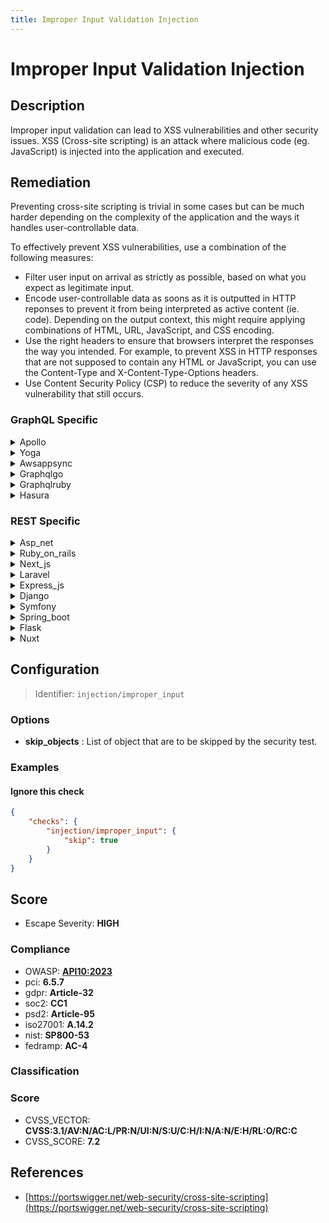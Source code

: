 ```yaml
---
title: Improper Input Validation Injection
---
```


# Improper Input Validation Injection

## Description

Improper input validation can lead to XSS vulnerabilities and other security issues.
XSS (Cross-site scripting) is an attack where malicious code (eg. JavaScript) is injected into the application and executed.


## Remediation

Preventing cross-site scripting is trivial in some cases but can be much harder depending on the complexity of the application and the ways it handles user-controllable data.

To effectively prevent XSS vulnerabilities, use a combination of the following measures:

- Filter user input on arrival as strictly as possible, based on what you expect as legitimate input.
- Encode user-controllable data as soons as it is outputted in HTTP reponses to prevent it from being interpreted as active content (ie. code). Depending on the output context, this might require applying combinations of HTML, URL, JavaScript, and CSS encoding.
- Use the right headers to ensure that browsers interpret the responses the way you intended. For example, to prevent XSS in HTTP responses that are not supposed to contain any HTML or JavaScript, you can use the Content-Type and X-Content-Type-Options headers.
- Use Content Security Policy (CSP) to reduce the severity of any XSS vulnerability that still occurs.



### GraphQL Specific

<details>
    <summary>Apollo</summary>

To mitigate the risk of injection vulnerabilities in the Apollo framework engine, ensure that all user-supplied input is properly validated and sanitized before processing. Utilize built-in security features such as parameterized queries or prepared statements to handle user input. Additionally, implement input validation checks to reject any suspicious or malformed data. Regularly update the Apollo framework to incorporate the latest security patches and follow best practices for secure coding.

</details>

<details>
    <summary>Yoga</summary>

To prevent improper input validation injection in the Yoga framework engine, ensure that all user-supplied input is validated, sanitized, and encoded before processing. Utilize built-in functions for input validation, employ whitelisting techniques to allow only permitted values, and leverage context-specific output encoding to mitigate injection risks. Additionally, consider implementing a Content Security Policy (CSP) to reduce the impact of any successful injection attacks.

</details>

<details>
    <summary>Awsappsync</summary>

To mitigate the risk of injection vulnerabilities in AWS AppSync, ensure that all user-supplied input is properly validated and sanitized. Use AWS AppSync's built-in VTL (Velocity Template Language) resolvers to parameterize inputs and avoid direct execution of raw input strings. Additionally, implement strict type checking and input validation within your GraphQL schema to further restrict the format and type of data accepted by your API endpoints.

</details>

<details>
    <summary>Graphqlgo</summary>

To mitigate the risk of injection attacks in a GraphQL Go framework, ensure that all user-supplied input is properly validated and sanitized. Use prepared statements with variable binding for all database queries to prevent injection. Additionally, employ a robust input validation library to enforce strong input types and patterns, and consider using GraphQL-specific validation tools to analyze and sanitize query structures. Regularly review and update your validation logic to cover new and evolving injection techniques.

</details>

<details>
    <summary>Graphqlruby</summary>

To mitigate the risk of injection attacks in a GraphQL Ruby framework, ensure that all user-supplied input is properly validated. Use the built-in mechanisms for parameterized queries and input object types to define what data is acceptable. Additionally, implement a strong type system and avoid directly interpolating variables into queries or resolvers. Regularly review and update your validation logic to cover new and emerging threats.

</details>

<details>
    <summary>Hasura</summary>

To prevent improper input validation and injection vulnerabilities in Hasura, ensure that all user inputs are strictly validated against a defined schema. Use Hasura's built-in input validation features to define types and constraints for all inputs. Additionally, leverage prepared statements and parameterized queries when writing custom GraphQL queries or SQL statements. Avoid using raw SQL or string concatenation with user inputs to construct queries. Regularly review and update security rules and permissions to restrict unauthorized access and operations.

</details>


### REST Specific

<details>
    <summary>Asp_net</summary>

In ASP.NET, prevent improper input validation and protect against XSS by encoding output using AntiXSS Library or built-in encoding methods, implementing Content Security Policy (CSP), and using HttpRequest.Unvalidated to access raw input when necessary. Additionally, utilize built-in ASP.NET features like ValidateRequest and model binding with validation annotations to automatically check for potentially dangerous inputs. Always sanitize user input before processing it.

</details>

<details>
    <summary>Ruby_on_rails</summary>

In Ruby on Rails, ensure proper input validation by using built-in mechanisms such as Active Record validations for models, and sanitize user input by employing the 'sanitize' helper method for views. Additionally, use the 'strong parameters' feature to whitelist allowed parameters in controllers. Always encode output when rendering to prevent XSS and avoid directly inserting user content into the DOM. For any direct SQL queries, use parameterized queries with '?' placeholders to separate SQL code from user input, thus preventing SQL injection.

</details>

<details>
    <summary>Next_js</summary>

In Next.js, ensure to sanitize user input by using libraries like DOMPurify to prevent XSS. For server-side rendering, escape dynamic content with built-in functions like `encodeURIComponent` for URLs or `React.createElement` to safely create DOM elements. Always validate and sanitize API input and output, and use Next.js' built-in API routes to handle server-side logic securely.

</details>

<details>
    <summary>Laravel</summary>

In Laravel, use the built-in validation features to ensure proper input validation. Define validation rules in your request classes or controllers using the 'validate' method. Additionally, leverage Eloquent's parameterized queries and the 'htmlspecialchars' function to prevent XSS by escaping output when rendering views.

</details>

<details>
    <summary>Express_js</summary>

In Express.js, ensure all user-supplied input is validated and sanitized using middleware like 'express-validator'. Employ context-specific output encoding when rendering responses to prevent XSS. For dynamic content, use templating engines that automatically encode output, and set appropriate response headers like 'Content-Security-Policy' to mitigate the risk of content injection attacks.

</details>

<details>
    <summary>Django</summary>

In Django, ensure proper input validation by using Django's form and model field validation. Utilize Django templates to automatically escape variables, and avoid using 'mark_safe' unless absolutely necessary. Employ Django's built-in decorators such as '@require_http_methods' to restrict access to views based on the request method. Regularly update Django to the latest version to benefit from security patches.

</details>

<details>
    <summary>Symfony</summary>

In Symfony, use the built-in form validation and escaping mechanisms to prevent XSS. Apply 'htmlspecialchars' or 'twig_escape' filters in Twig templates to encode output, and always validate and sanitize user inputs using Symfony's Form component and Validator constraints.

</details>

<details>
    <summary>Spring_boot</summary>

In Spring Boot, ensure that all user-supplied input is sanitized and validated. Use built-in security features such as @RequestParam, @PathVariable, and @Valid annotations to enforce input validation. Additionally, enable Spring Security's XSS protection and configure Content Security Policy headers to mitigate the risk of XSS attacks.

</details>

<details>
    <summary>Flask</summary>

In Flask, ensure that all user inputs are sanitized before processing. Utilize Flask-WTF or similar libraries to validate form inputs and escape all dynamic content rendered in templates with Jinja2's autoescape feature. Additionally, employ the 'flask-talisman' extension to set content security policies that prevent the execution of unauthorized scripts.

</details>

<details>
    <summary>Nuxt</summary>

In Nuxt.js, prevent XSS by escaping user input, using the built-in 'v-html' directive cautiously, and leveraging Content Security Policy (CSP). Always validate and sanitize user input on both client and server sides. For dynamic content, consider using libraries like 'dompurify' to sanitize HTML and avoid inline scripting.

</details>

## Configuration

> Identifier: `injection/improper_input`

### Options

- **skip_objects** : List of object that are to be skipped by the security test.




### Examples



#### Ignore this check

```json
{
    "checks": {
        "injection/improper_input": {
            "skip": true
        }
    }
}
```




## Score

- Escape Severity: **<span className="high-severity">HIGH</span>**

### Compliance

- OWASP: **[API10:2023](https://github.com/OWASP/API-Security/blob/master/editions/2023/en/0xaa-unsafe-consumption-of-apis.md)**
- pci: **6.5.7**
- gdpr: **Article-32**
- soc2: **CC1**
- psd2: **Article-95**
- iso27001: **A.14.2**
- nist: **SP800-53**
- fedramp: **AC-4**

### Classification






### Score

- CVSS_VECTOR: **CVSS:3.1/AV:N/AC:L/PR:N/UI:N/S:U/C:H/I:N/A:N/E:H/RL:O/RC:C**
- CVSS_SCORE: **7.2**

## References

- [https://portswigger.net/web-security/cross-site-scripting](https://portswigger.net/web-security/cross-site-scripting)
  